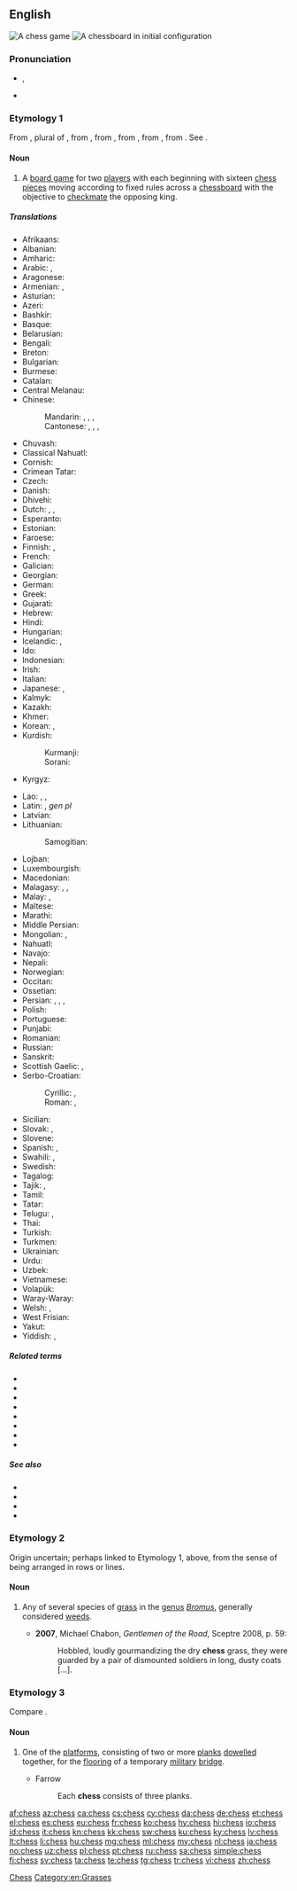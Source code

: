 ==English==
{{wikipedia}}
{{wikibooks}}
[[Image:Checkmate2.jpg|thumb|A chess game]]
[[File:Chess (PSF).jpg|thumb|A chessboard in initial configuration]]

===Pronunciation===
* {{enPR|chĕs}}, {{IPA|/tʃɛs/|lang=en}}
* {{rhymes|ɛs|lang=en}}

===Etymology 1===
From {{etyl|fro|en}} {{m|fro|eschés}}, plural of {{m|fro|eschec}}, from {{etyl|VL.|en}} {{m|la|*scaccus}}, from {{etyl|ar|en}} {{m|ar|شَاه||king in chess}}, from {{etyl|fa|en}} {{m|fa|شاه|tr=šāh||[[shah]], king}}, from {{etyl|pal|en}} {{m|pal|𐭬𐭫𐭪𐭠|tr=šāh}}, from {{etyl|peo|en}} {{m|peo|𐏋|tr=xšāyaθiya|sc=Xpeo}}. See {{m|en|check}}.

====Noun====
{{en-noun|-|es}}

# A [[board game]] for two [[players]] with each beginning with sixteen [[chess pieces]] moving according to fixed rules across a [[chessboard]] with the objective to [[checkmate]] the opposing king.

=====Translations=====
{{trans-top|two-player board game}}
* Afrikaans: {{t+|af|skaak}}
* Albanian: {{t+|sq|shah|m}}
* Amharic: {{t|am|ሰንጠረዥ|sc=Ethi}}
* Arabic: {{t+|ar|شَطْرَنْج|m}}, {{t+|ar|شِطْرَنْج|m}}
* Aragonese: {{t|an|axedrez|m}}
* Armenian: {{t+|hy|շախմատ}}, {{qualifier|rare}} {{t+|hy|ճատրակ}}
* Asturian: {{t|ast|axedrez}}
* Azeri: {{t+|az|şahmat}}
* Bashkir: {{t|ba|шахмат|sc=Cyrl}}
* Basque: {{t|eu|xake}}
* Belarusian: {{t|be|ша́хматы|m-p}}
* Bengali: {{t|bn|দাবা|tr=daba|sc=Beng}}
* Breton: {{t|br|echedoù|p}}
* Bulgarian: {{t|bg|шах|m}}
* Burmese: {{t+|my|စစ်တုရင်|sc=Mymr}}
* Catalan: {{t+|ca|escacs|m-p}}
* Central Melanau: {{t|mel|satuor}}
* Chinese:
*: Mandarin: {{t+|cmn|棋|tr=qí|sc=Hani}}, {{t+|cmn|西洋棋|tr=xīyángqí|sc=Hani}}, {{t+|cmn|國際象棋|sc=Hani}}, {{t+|cmn|国际象棋|tr=guójìxiàngqí|sc=Hani}}
*: Cantonese: {{t|yue|棋|tr=kei4|sc=Hani}}, {{t|yue|西洋棋|tr=sai1 joeng4 kei4-2|sc=Hani}}, {{t|yue|國際象棋|sc=Hani}}, {{t|yue|国际象棋|tr=gwok3 zai3 zoeng6 kei4|sc=Hani}}
* Chuvash: {{t|cv|шахмат|sc=Cyrl}}
* Classical Nahuatl: {{t|nci|cuappatōlli}}
* Cornish: {{t|kw|gwydhbol|m}}
* Crimean Tatar: {{t|crh|şahmat}}
* Czech: {{t+|cs|šachy|m-p}}
* Danish: {{t+|da|skak|c}}
* Dhivehi: {{t|dv|ރާޒުވާ|sc=Thaa}}
* Dutch: {{t+|nl|schaak|n}}, {{t+|nl|schaakspel|n}}, {{t+|nl|schaken|n}}
* Esperanto: {{t|eo|ŝako}}
* Estonian: {{t+|et|male}}
* Faroese: {{t|fo|talv|n}}
* Finnish: {{t+|fi|shakki}}, {{t+|fi|šakki}}
* French: {{t+|fr|échecs|m-p}}
* Galician: {{t+|gl|xadrez|m}}
* Georgian: {{t|ka|ჭადრაკი|sc=Geor}}
* German: {{t+|de|Schach|n}}
* Greek: {{t+|el|σκάκι|n}}
* Gujarati: {{t|gu|ચેસ|sc=Gujr}}
* Hebrew: {{t+|he|שַׁחְמָט|m|tr=shakhmát}}
* Hindi: {{t+|hi|शतरंज|f}}
* Hungarian: {{t+|hu|sakk}}
* Icelandic: {{t+|is|skák|n}}, {{t|is|skáktafl|n}}
* Ido: {{t+|io|shakoludo}}
* Indonesian: {{t+|id|catur}}
* Irish: {{t+|ga|ficheall|f}}
* Italian: {{t+|it|scacchi|m-p}}
* Japanese: {{t|ja|西洋将棋|tr=せいようしょうぎ, seiyōshōgi}}, {{t+|ja|チェス|tr=chesu}}
* Kalmyk: {{t|xal|шатр}}
* Kazakh: {{t+|kk|шахмат|sc=Cyrl}}
* Khmer: {{t+|km|ចត្រង្គ|tr=chatrɑng|sc=Khmr}}
* Korean: {{t+|ko|체스|sc=Kore}}, {{t|ko|교판|sc=Kore}}
* Kurdish:
*: Kurmanji: {{t|ku|sedrenc}}
*: Sorani: {{t|ku|شه‌تڕه‌نج|tr=shatranj|sc=ku-Arab}}
* Kyrgyz: {{t+|ky|шахмат|sc=Cyrl}}
{{trans-mid}}
* Lao: {{t|lo|ໝາກຮຸກ|sc=Laoo}}, {{t|lo|ໝາກເສີກ|sc=Laoo}}, {{t|lo|ໝາກເສິກ|sc=Laoo}}
* Latin: {{t-check|la|latrunculi|m-p|alt=latrúnculī}} <!-- was "[[latrunculi|latrúnculī]]" - assumed inflected form or vocalised spelling; please verify if linking is acceptable. see [[User:Kephir/gadgets/xte#Translation_fixing]] -->, {{t-check|la|latrunculorum|alt=latrunculṓrum}} ''gen pl'' <!-- was "[[latrunculorum|latrunculṓrum]]" - assumed inflected form or vocalised spelling; please verify if linking is acceptable. see [[User:Kephir/gadgets/xte#Translation_fixing]] -->
* Latvian: {{t|lv|šahs|m}}
* Lithuanian: {{t|lt|šachmatai|m-p}}
*: Samogitian: {{t|sgs|šachmatā|m-p}}
* Lojban: {{t|jbo|caxmati}}
* Luxembourgish: {{t|lb|Schach|n}}
* Macedonian: {{t|mk|шах|m}}
* Malagasy: {{t+|mg|eseka}}, {{t+|mg|fanorona}}, {{t+|mg|tsifahombiazana}}
* Malay: {{t+|ms|catur}}, {{t|ms|sekak}}
* Maltese: {{t|mt|ċess}}
* Marathi: {{t|mr|बुद्धिबळ|sc=Deva}}
* Middle Persian: {{t|pal|ctlng|tr=čatrang|sc=Phli}}
* Mongolian: {{t+|mn|шатар|sc=Cyrl}}, {{t|mn|шатрын|sc=Cyrl}}
* Nahuatl: {{t|nah|cuappatōlli}}
* Navajo: {{t|nv|siláo ałchʼįʼ naanil}}
* Nepali: {{t+|ne|बुद्धिचाल|sc=Deva}}
* Norwegian: {{t+|no|sjakk|m}}
* Occitan: {{t+|oc|escacs|m-p}}
* Ossetian: {{t|os|шахмæттæ|sc=Cyrl}}
* Persian: {{t+|fa|شطرنج|tr=šatranj|sc=fa-Arab}}, {{t|fa|شترنگ|tr=šatrang}}, {{t|fa|شترنج|tr=šatranj}}, {{t|fa|چترنگ|tr=catrang}}
* Polish: {{t+|pl|szachy|m-in-p}}
* Portuguese: {{t+|pt|xadrez|m}}
* Punjabi: {{qualifier|Gurmukhi}} {{t|pa|ਸ਼ਤਰੰਜ|sc=pa-Arab}}
* Romanian: {{t+|ro|șah|n}}
* Russian: {{t+|ru|ша́хматы|m-p}}
* Sanskrit: {{t|sa|चतुरङग|sc=Deva}}
* Scottish Gaelic: {{t|gd|tàileasg|m}}, {{t|gd|fidhcheall|m}}
* Serbo-Croatian:
*: Cyrillic: {{t|sh|шах|m}}, {{t|sh|сантрач|m}} {{qualifier|poetic}}
*: Roman: {{t+|sh|šah|m}}, {{t+|sh|santrač|m}} {{qualifier|poetic}}
* Sicilian: {{t|scn|scacchi}}
* Slovak: {{t|sk|šach|m}}, {{t|sk|šachy|m-p}}
* Slovene: {{t+|sl|šah|m}}
* Spanish: {{t+|es|ajedrez|m}}, {{t|es|juego de ajedrez|m}}
* Swahili: {{t+|sw|chesi}}, {{t+|sw|sataranji}}
* Swedish: {{t+|sv|schack}}
* Tagalog: {{t+|tl|ahedres}}
* Tajik: {{t+|tg|шатранҷ|sc=Cyrl}}, {{t+|tg|шоҳмот|sc=Cyrl}}
* Tamil: {{t+|ta|சதுரங்கம்|sc=Taml}}
* Tatar: {{t|tt|шахмат|sc=Cyrl}}
* Telugu: {{t+|te|చతురంగము}}, {{t+|te|చదరంగము}}
* Thai: {{t+|th|หมากรุก|tr=màak rúk|sc=Thai}}
* Turkish: {{t+|tr|satranç}}
* Turkmen: {{t|tk|küşt}}
* Ukrainian: {{t|uk|ша́хи|m-p}}
* Urdu: {{t|ur|شطرنج|f|tr=śatrãñj|sc=ur-Arab}}
* Uzbek: {{t+|uz|shaxmat}}
* Vietnamese: {{t|vi|cờ vua}}
* Volapük: {{t+|vo|cög}}
* Waray-Waray: {{t|war|chess}}
* Welsh: {{t+|cy|gwyddbwyll|m|f}}, {{t|cy|sies|m}}
* West Frisian: {{t|fy|skake}}
* Yakut: {{t|sah|саахымат|sc=Cyrl}}
* Yiddish: {{t|yi|שאָך|m|sc=Hebr}}, {{t|yi|שאַכמאַט|m|sc=Hebr}}
{{trans-bottom}}

=====Related terms=====
* {{l|en|chessboard}}
* {{l|en|chess clock}}
* {{l|en|chesslike}}
* {{l|en|chessman}}
* {{l|en|chess piece}}
* {{l|en|chess set}}
* {{l|en|computer chess}}
* {{l|en|Japanese chess}}

=====See also=====
{{table:chess pieces/en}}
* {{l|en|Appendix:Glossary of chess}}
* {{l|en|checkers}}
* {{l|en|draughts}}
* {{l|en|scacchic}}

===Etymology 2===
Origin uncertain; perhaps linked to Etymology 1, above, from the sense of being arranged in rows or lines.

====Noun====
{{en-noun|chesses}}

# {{lb|en|now|_|chiefly|US}} Any of several species of [[grass]] in the [[genus]] ''[[Bromus]]'', generally considered [[weed]]s.
#* '''2007''', Michael Chabon, ''Gentlemen of the Road'', Sceptre 2008, p. 59:
#*: Hobbled, loudly gourmandizing the dry '''chess''' grass, they were guarded by a pair of dismounted soldiers in long, dusty coats [...].

===Etymology 3===
Compare {{cog|fr|chassis||a framework of carpentry}}.

====Noun====
{{en-noun|es}}

# {{lb|en|military|chiefly|in the plural}} One of the [[platform]]s, consisting of two or more [[plank]]s [[dowel]]led together, for the [[flooring]] of a temporary [[military]] [[bridge]].
#: {{rfquotek|Wilhelm}}
#* Farrow
#*: Each '''chess''' consists of three planks.

{{Webster 1913}}

[[Category:en:Chess|Chess]]
[[Category:en:Grasses]]

[[af:chess]]
[[az:chess]]
[[ca:chess]]
[[cs:chess]]
[[cy:chess]]
[[da:chess]]
[[de:chess]]
[[et:chess]]
[[el:chess]]
[[es:chess]]
[[eu:chess]]
[[fr:chess]]
[[ko:chess]]
[[hy:chess]]
[[hi:chess]]
[[io:chess]]
[[id:chess]]
[[it:chess]]
[[kn:chess]]
[[kk:chess]]
[[sw:chess]]
[[ku:chess]]
[[ky:chess]]
[[lv:chess]]
[[lt:chess]]
[[li:chess]]
[[hu:chess]]
[[mg:chess]]
[[ml:chess]]
[[my:chess]]
[[nl:chess]]
[[ja:chess]]
[[no:chess]]
[[uz:chess]]
[[pl:chess]]
[[pt:chess]]
[[ru:chess]]
[[sa:chess]]
[[simple:chess]]
[[fi:chess]]
[[sv:chess]]
[[ta:chess]]
[[te:chess]]
[[tg:chess]]
[[tr:chess]]
[[vi:chess]]
[[zh:chess]]